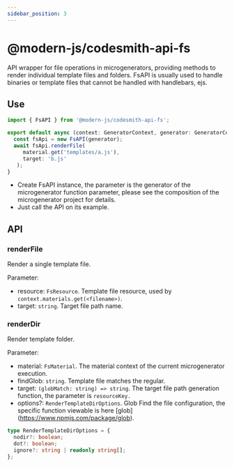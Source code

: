 ```yaml
---
sidebar_position: 3
---
```


# @modern-js/codesmith-api-fs

API wrapper for file operations in microgenerators, providing methods to render individual template files and folders. FsAPI is usually used to handle binaries or template files that cannot be handled with handlebars, ejs.

## Use

```ts
import { FsAPI } from '@modern-js/codesmith-api-fs';

export default async (context: GeneratorContext, generator: GeneratorCore) => {
  const fsApi = new FsAPI(generator);
  await fsApi.renderFile(
     material.get('templates/a.js'),
     target: 'b.js'
   );
}
```

- Create FsAPI instance, the parameter is the generator of the microgenerator function parameter, please see the composition of the microgenerator project for details.
- Just call the API on its example.

## API

### renderFile

Render a single template file.

Parameter:

- resource: `FsResource`. Template file resource, used by `context.materials.get(<filename>)`.
- target: `string`. Target file path name.

### renderDir

Render template folder.

Parameter:

- material: `FsMaterial`. The material context of the current microgenerator execution.
- findGlob: `string`. Template file matches the regular.
- target: `(globMatch: string) => string`. The target file path generation function, the parameter is `resourceKey.`
- options?: `RenderTemplateDirOptions`. Glob Find the file configuration, the specific function viewable is here [glob] (https://www.npmjs.com/package/glob).

```ts
type RenderTemplateDirOptions = {
  nodir?: boolean;
  dot?: boolean;
  ignore?: string | readonly string[];
};
```
